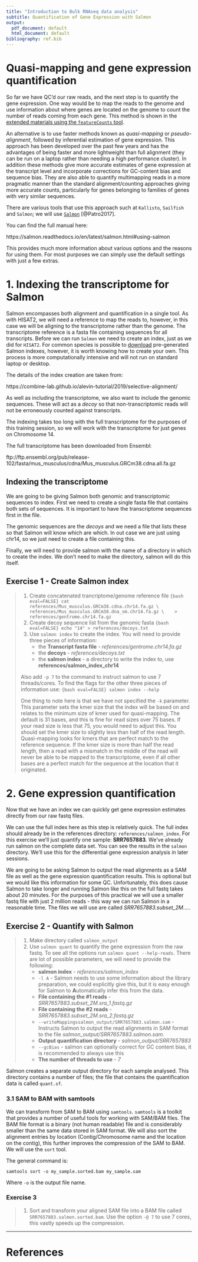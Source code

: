 ```yaml
---
title: "Introduction to Bulk RNAseq data analysis"
subtitle: Quantification of Gene Expression with Salmon
output:
  pdf_document: default
  html_document: default
bibliography: ref.bib
---
```


# Quasi-mapping and gene expression quantification

So far we have QC'd our raw reads, and the next step is to quantify the gene
expression. One way would be to map the reads to the genome and use information
about where genes are located on the genome to count the number of reads coming
from each gene. This method is shown in the [extended materials using the
`featureCounts` tool]().

An alternative is to use faster methods known as *quasi-mapping* or
*pseudo-alignment*, followed by inferential estimation of gene expression. This
approach has been developed over the past few years and has the advantages of
being faster and more lightweight than full alignment (they can be run on a
laptop rather than needing a high performance cluster). In addition these
methods give more accurate estimates of gene expression at the transcript level
and incorporate corrections for GC-content bias and sequence bias. They are also
able to quantify multimapping reads in a more pragmatic manner than the standard
alignment/counting approaches giving more accurate counts, particularly for
genes belonging to families of genes with very similar sequences.

There are various tools that use this approach such at `Kallisto`, `Sailfish` 
and `Salmon`; we will use [`Salmon`](https://combine-lab.github.io/salmon/) 
[@Patro2017]. 

You can find the full manual here:

https://salmon.readthedocs.io/en/latest/salmon.html#using-salmon

This provides much more information about various options and the reasons for
using them. For most purposes we can simply use the default settings with just
a few extras.

# 1. Indexing the transcriptome for Salmon

Salmon encompasses both alignment and quantification in a single tool. As with
HISAT2, we will need a reference to map the reads to, however, in this case we
will be aligning to the transcriptome rather than the genome. The transcriptome
reference is a fasta file containing sequences for all transcripts. Before we
can run `Salmon` we need to create an index, just as we did for `HISAT2`. For
common species is possible to [download](http://refgenomes.databio.org/)
pre-generated Salmon indexes, however, it is worth knowing how to create your
own. This process is more computationally intensive and will not run on
standard laptop or desktop.

The details of the index creation are taken from:

https://combine-lab.github.io/alevin-tutorial/2019/selective-alignment/

As well as including the transcriptome, we also want to include the genomic
sequences. These will act as a *decoy* so that non-transcriptomic reads will not
be erroneously counted against transcripts.

The indexing takes too long with the full transcriptome for the purposes of this
training session, so we will work with the transcriptome for 
just genes on Chromosome 14. 

The full transcriptome has been downloaded from Ensembl:

ftp://ftp.ensembl.org/pub/release-102/fasta/mus_musculus/cdna/Mus_musculus.GRCm38.cdna.all.fa.gz

## Indexing the transcriptome

We are going to be giving Salmon both genomic and transcriptomic sequences to
index. First we need to create a single fasta file that contains both sets of 
sequences. It is important to have the transcriptome sequences first in the file.

The genomic sequences are the *decoys* and we need a file that lists
these so that Salmon will know which are which. In out case we are just using
chr14, so we just need to create a file containing this.

Finally, we will need to provide salmon with the name of a directory in which to 
create the index. We don't need to make the directory, salmon will do this
itself.

## Exercise 1 - Create Salmon index
> 1. Create concatenated trancriptome/genome reference file
>```{bash eval=FALSE}
>cat references/Mus_musculus.GRCm38.cdna.chr14.fa.gz \
>    references/Mus_musculus.GRCm38.dna_sm.chr14.fa.gz \
>    > references/gentrome.chr14.fa.gz
>```
> 2. Create decoy sequence list from the genomic fasta
>```{bash eval=FALSE}
>echo "14" > references/decoys.txt
>```
> 3. Use `salmon index` to create the index. You will need to provide three
>  pieces of information:
>     * the **Transcript fasta file** - *references/gentrome.chr14.fa.gz*
>     * the **decoys** - *references/decoys.txt*
>     * the **salmon index** - a directory to write the index to, use **references/salmon_index_chr14**  
>
> Also add `-p 7` to the command to instruct salmon to use 7 threads/cores.
> To find the flags for the other three pieces of information use:
>```{bash eval=FALSE}
>salmon index --help
>```
>
> One thing to note here is that we have not specified the `-k` parameter. This
> parameter sets the kmer size that the index will be based on and relates to
> the minimum size of kmer used for quasi-mapping. The default is 31 bases, and
> this is fine for read sizes over 75 bases. If your read size is less that 75,
> you would need to adjust this. You should set the kmer size to slightly less
> than half of the read length. Quasi-mapping looks for kmers that are perfect
> match to the reference sequence. If the kmer size is more than half the read
> length, then a read with a mismatch in the middle of the read will never be
> able to be mapped to the transcriptome, even if all other bases are a perfect
> match for the sequence at the location that it originated.

# 2. Gene expression quantification

Now that we have an index we can quickly get gene expression estimates directly
from our raw fastq files.

We can use the full index here as this step is relatively quick. The full index
should already be in the references directory: `references/salmon_index`. For
this exercise we'll just quantify one sample: **SRR7657883**. We've already run
salmon on the complete data set. You can see the results in the `salmon`
directory. We'll use this for the differential gene expression analysis in later
sessions.

We are going to be asking Salmon to output the read alignments as a SAM file as 
well as the gene expression quantification results. This is optional but we
would like this information for some QC. Unfortunately, this does cause Salmon
to take longer and running Salmon like this on the full fastq takes about 20
minutes. For the purposes of this practical we will use a smaller fastq file
with just 2 million reads - this way we can run Salmon in a reasonable time.
The files we will use are called *SRR7657883.subset_2M....*.


## Exercise 2 - Quantify with Salmon

> 1. Make directory called `salmon_output`
> 2. Use `salmon quant` to quantify the gene expression from the raw fastq.
> To see all the options run `salmon quant --help-reads`. There are lot of 
> possible parameters, we will need to provide the following:
>       * **salmon index** - *references/salmon_index*
>       * `-l A` - Salmon needs to use some information about the library 
>         preparation, we could explicitly give this, but it is easy enough
>         for Salmon to **A**utomatically infer this from the data.
>       * **File containing the #1 reads** - *SRR7657883.subset_2M.sra_1.fastq.gz*
>       * **File containing the #2 reads** - *SRR7657883.subset_2M.sra_2.fastq.gz*
>       * `--writeMappingssalmon_output/SRR7657883.salmon.sam` - Instructs 
>         Salmon to output the read alignments in SAM format to the file 
>         *salmon_output/SRR7657883.salmon.sam*.
>       * **Output quantification directory** - *salmon_output/SRR7657883*
>       * `--gcBias` - salmon can optionally correct for GC content bias, it is
>         recommended to always use this
>       * **The number of threads to use** - *7*

Salmon creates a separate output directory for each sample analysed. This 
directory contains a number of files; the file that contains the quantification
data is called `quant.sf`.

### 3.1 SAM to BAM with samtools

We can transform from SAM to BAM using `samtools`. `samtools` is a toolkit that
provides a number of useful tools for working with SAM/BAM files. The BAM file
format is a binary (not human readable) file and is considerably smaller than
the same data stored in SAM format. We will also sort the alignment entries
by location (Contig/Chromosome name and the location on the contig), this 
further improves the compression of the SAM to BAM. We will use the `sort` tool.

The general command is:

`samtools sort -o my_sample.sorted.bam my_sample.sam`

Where `-o` is the output file name.

### Exercise 3

> 1. Sort and transform your aligned SAM file into a BAM file called
> `SRR7657883.salmon.sorted.bam`. Use the option `-@ 7` to use 7 cores, this vastly
> speeds up the compression.

----------------------------------------------------------

# References
